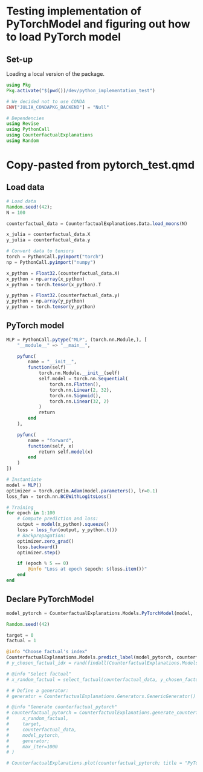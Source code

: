 # Testing implementation of PyTorchModel and figuring out how to load PyTorch model

## Set-up

Loading a local version of the package.
```julia
using Pkg
Pkg.activate("$(pwd())/dev/python_implementation_test")

# We decided not to use CONDA
ENV["JULIA_CONDAPKG_BACKEND"] = "Null"

# Dependencies
using Revise
using PythonCall
using CounterfactualExplanations
using Random
```

# Copy-pasted from pytorch_test.qmd

## Load data
```julia
# Load data
Random.seed!(42);
N = 100

counterfactual_data = CounterfactualExplanations.Data.load_moons(N)

x_julia = counterfactual_data.X
y_julia = counterfactual_data.y

# Convert data to tensors
torch = PythonCall.pyimport("torch")
np = PythonCall.pyimport("numpy")

x_python = Float32.(counterfactual_data.X)
x_python = np.array(x_python)
x_python = torch.tensor(x_python).T

y_python = Float32.(counterfactual_data.y)
y_python = np.array(y_python)
y_python = torch.tensor(y_python)
```

## PyTorch model
```julia
MLP = PythonCall.pytype("MLP", (torch.nn.Module,), [
    "__module__" => "__main__",

    pyfunc(
        name = "__init__",
        function(self)
            torch.nn.Module.__init__(self)
            self.model = torch.nn.Sequential(
                torch.nn.Flatten(),
                torch.nn.Linear(2, 32),
                torch.nn.Sigmoid(),
                torch.nn.Linear(32, 2)
            )
            return
        end
    ),

    pyfunc(
        name = "forward",
        function(self, x)
            return self.model(x)
        end
    )
])

# Instantiate
model = MLP()
optimizer = torch.optim.Adam(model.parameters(), lr=0.1)
loss_fun = torch.nn.BCEWithLogitsLoss()

# Training
for epoch in 1:100
    # Compute prediction and loss:
    output = model(x_python).squeeze()
    loss = loss_fun(output, y_python.t())
    # Backpropagation:
    optimizer.zero_grad()
    loss.backward()
    optimizer.step()

    if (epoch % 5 == 0)
        @info "Loss at epoch $epoch: $(loss.item())"
    end
end
```

## Declare PyTorchModel
```julia
model_pytorch = CounterfactualExplanations.Models.PyTorchModel(model, :classification_multi)
```

```julia
Random.seed!(42)

target = 0
factual = 1

@info "Choose factual's index"
CounterfactualExplanations.Models.predict_label(model_pytorch, counterfactual_data)
# y_chosen_factual_idx = rand(findall(CounterfactualExplanations.Models.predict_label(model_pytorch, counterfactual_data) .== factual))
```

```julia




# @info "Select factual"
# x_random_factual = select_factual(counterfactual_data, y_chosen_factual_idx)

# # Define a generator:
# generator = CounterfactualExplanations.Generators.GenericGenerator()

# @info "Generate counterfactual_pytorch"
# counterfactual_pytorch = CounterfactualExplanations.generate_counterfactual(
#     x_random_factual, 
#     target, 
#     counterfactual_data, 
#     model_pytorch, 
#     generator;
#     max_iter=1000
# )

# CounterfactualExplanations.plot(counterfactual_pytorch; title = "PyTorch path")
```